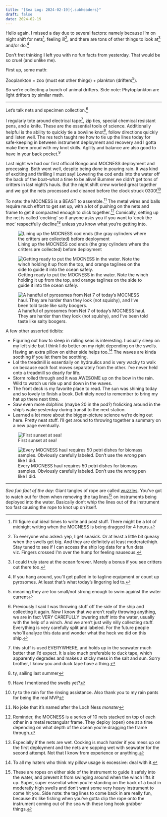 ```yaml
---
title: "[Sea Log: 2024-02-19]{.subheaders}"
draft: false
date: 2024-02-19
---
```


::: {.div .bodyfont}

Hello again. I missed a day due to several factors: namely because I'm on night shift for nets^[I'll figure out ideal times to write and post stuff. There might be a lot of midnight writing when the MOCNESS is being dragged for 4 hours.], feeling ill^[To everyone who asked: yep, I get seasick. Or at least a little bit queasy when the swells get big. And they are definitely at least moderate/high. Stay tuned to see if I can access the ship log data for a fun data viz. Fingers crossed I'm over the hump for feeling nauseous.], and there are tons of other things to look at^[I could truly stare at the ocean forever. Merely a bonus if you see critters out there too.] and/or do.^[If you hang around, you'll get pulled in to tagline equipment or count up pyrosomes. At least that's what today's lingering led to.]

Don't fret thinking I left you with no fun facts from yesterday. That would be so cruel (and unlike me).

First up, some math:

Zooplankton = zoo (must eat other things) + plankton (drifters^[meaning they are too small/not strong enough to swim against the water current]).

So we're collecting a bunch of animal drifters. Side note: Phytoplankton are light drifters by similar math. 

---- 

Let's talk nets and specimen collection.^[Previously I said I was throwing stuff off the side of the ship and collecting it again. Now I know that we aren't really throwing anything, we are in fact VERY CAREFULLY lowering stuff into the water, usually with the help of a winch. And we aren't just willy nilly collecting stuff. Everything is very carefully split and labeled. For the future people who'll analyze this data and wonder what the heck we did on this ship.]

I regularly tote around electrical tape^[this stuff is used EVERYWHERE, and holds up in the seawater much better than I'd expect. It is also much preferable to duck tape, which apparently degrades and makes a sticky mess in the salt and sun. Sorry brother, I know you and duck tape have a thing.], zip ties, special chemical resistant pens, and a knife. These are the essential tools of science. Additionally helpful is the ability to quickly tie a bowline knot^[ty, sailing last summer], follow directions quickly and listen well. The res tech taught me how to tie up the lines today for safe-keeping in between instrument deployment and recovery and I gotta make them proud with my knot skills. Agility and balance are also good to have in your back pocket.^[Have I mentioned the swells yet?]

Last night we had our first official Bongo and MOCNESS deployment and processing. Both went well, despite being done in pouring rain. It was kind of exciting and thrilling I must say! Lowering the cod ends into the water off the back of the boat--what a time to be alive! Bummer we didn't get tons of critters in last night's hauls. But the night shift crew worked great together and we got the nets processed and cleaned before the clock struck 0300!^[ty to the rain for the rinsing assistance. Also thank you to my rain pants for being the real MVP]

To note: the MOCNESS is a BEAST to assemble.^[No joke that it's named after the Loch Ness *monster*] The metal wires and balls require much effort to get set up, with a lot of pushing on the nets and frame to get it compacted enough to click together.^[Reminder, the MOCNESS is a series of 10 nets stacked on top of each other in a metal rectangular frame. They deploy (open) one at a time depending on what depth of the ocean you're dragging the frame through.] Comically, setting up the net is called 'cocking' so if anyone asks you if you want to 'cock the moc' respectfully decline^[Especially if the nets are wet. Cocking is much harder if you mess up on the first deployment and the nets are sopping wet with seawater for the second attempt. Not that I know from experience or anything.] unless you know what you're getting into.


::: {layout-ncol=3}
![Lining up the MOCNESS cod ends (the gray cylinders where the critters are collected) before deployment](pics/moc_prep.jpg){fig-alt="Image of mocness net getting prepared to deploy. Nets are splayed on deck with cod ends attached."}

![Getting ready to put the MOCNESS in the water. Note the winch holding it up from the top, and orange taglines on the side to guide it into the ocean safely.](pics/moc_launch.jpg){fig-alt="Net being lifted into the water, off the back of a ship. two people in image, one guiding the winch and other manning a tag line."}

![A handful of pyrosomes from Net 7 of today's MOCNESS haul. They are harder than they look (not squishy), and I've been told taste like salty boogers.](pics/pyrosome_hand.jpg){fig-alt="a close up shot of a few pyrosomes in a hand. More pyrosomes in the background."}
:::

A few other assorted tidbits:

- Figuring out how to sleep in rolling seas is interesting. I usually sleep on my left side but I think I do better on my right depending on the swells. Having an extra pillow on either side helps too.^[To all my haters who think my pillow usage is excessive: deal with it.] The waves are kinda soothing if you let them be soothing. 
- Lol the treadmill is essentially on hydraulics and is very wacky to walk on because each foot moves separately from the other. I've never held onto a treadmill so dearly for life. 
- Storm rolled through and it was AWESOME up on the bow in the rain. Wild to watch us ride up and down in the waves.
- The front deck is my favorite place to read. The sun was shining today and so lovely to finish a book. Definitely need to remember to bring my hat up there next time. 
- Saw even more dolphins (maybe 20 in the pod?) frolicking around in the ship's wake yesterday during transit to the next station. 
- Learned a lot more about the bigger-picture science we're doing out here. Pretty neat stuff. I'll get around to throwing together a summary on a new page eventually. 

::: {layout-ncol=2}

![First sunset at sea!](pics/sunset_1.jpg){fig-alt="image of sunset over the ocean, with streaky clouds."}

![Every MOCNESS haul requires 50 petri dishes for biomass samples. Obviously carefully labeled. Don't use the wrong pen like I did.](pics/petri.jpg){fig-alt="50 labelled petri dishes aligned on a desk"}
:::



----
*Sea fun fact of the day:* Giant tangles of rope are called [wuzzles](https://dsaocean.com/what-a-wuzzle/). You've got to watch out for them when removing the tag lines^[These are ropes on either side of the instrument to guide it safely into the water, and prevent it from swinging around when the winch lifts it up. Super, super essential when you're standing on the back of a boat in moderatly high swells and don't want some very heavy instrument to come hit you. Side note: the tag lines to come back in are really fun, because it's like fishing when you've gotta clip the rope onto the instrument coming out of the sea with these long hook grabber things.] on instruments being deployed into the water. Basically don't whip the lines out of the instrument too fast causing the rope to knot up on itself.

:::

